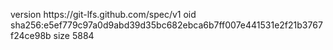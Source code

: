 version https://git-lfs.github.com/spec/v1
oid sha256:e5ef779c97a0d9abd39d35bc682ebca6b7ff007e441531e2f21b3767f24ce98b
size 5884
